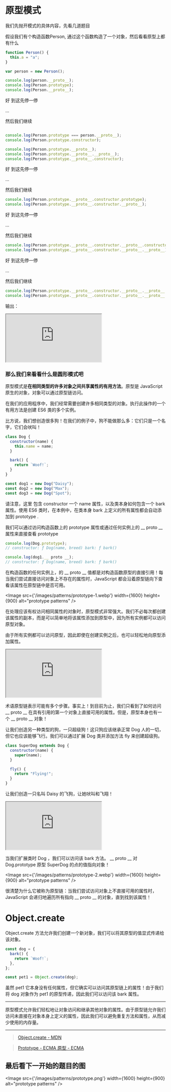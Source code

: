 
# 原型模式

我们先抛开模式的具体内容，先看几道题目

假设我们有个构造函数Person, 通过这个函数构造了一个对象，然后看看原型上都有什么

``` JavaScript
function Person() {
  this.a = "a";
}

var person = new Person();

console.log(person.__proto__);
console.log(Person.prototype);
console.log(Person.__proto__);
```

好 到这先停一停  

...

然后我们继续  

``` JavaScript

console.log(Person.prototype === person.__proto__);
console.log(Person.prototype.constructor);

console.log(Person.prototype.__proto__);
console.log(Person.prototype.__proto__.__proto__);
console.log(Person.prototype.__proto__.constructor);

```

好 到这先停一停  

...

然后我们继续  

``` JavaScript
console.log(Person.prototype.__proto__.constructor.prototype);
console.log(Person.prototype.__proto__.constructor.__proto__);
```

好 到这先停一停  

...

然后我们继续  

``` JavaScript
console.log(Person.prototype.__proto__.constructor.__proto__.constructor);
console.log(Person.prototype.__proto__.constructor.__proto__.__proto__);
```

好 到这先停一停  

...

然后我们继续  

``` JavaScript
console.log(Person.prototype.__proto__.constructor.__proto__.__proto__.prototype);
console.log(Person.prototype.__proto__.constructor.__proto__.__proto__.__proto__);
```

输出：

<iframe src="https://codesandbox.io/embed/h6gwr8?view=editor+%2B+preview&module=%2Fsrc%2Findex.mjs&hidenavigation=1&expanddevtools=1"
    style={{width: "100%", height: "500px", border: "0", borderRadius: "4px", overflow: "hidden"}}
    title="prototype-3"
    allow="accelerometer; ambient-light-sensor; camera; encrypted-media; geolocation; gyroscope; hid; microphone; midi; payment; usb; vr; xr-spatial-tracking"
    sandbox="allow-forms allow-modals allow-popups allow-presentation allow-same-origin allow-scripts"
></iframe>

### 那么我们来看看什么是圆形模式吧

原型模式是**在相同类型的许多对象之间共享属性的有用方法**。原型是 JavaScript 原生的对象，对象可以通过原型链访问。

在我们的应用程序中，我们经常需要创建许多相同类型的对象。执行此操作的一个有用方法是创建 ES6 类的多个实例。

比方说，我们想创造很多狗！在我们的例子中，狗不能做那么多：它们只是一个名字，它们会吠叫！

``` JavaScript
class Dog {
  constructor(name) {
    this.name = name;
  }

  bark() {
    return `Woof!`;
  }
}

const dog1 = new Dog("Daisy");
const dog2 = new Dog("Max");
const dog3 = new Dog("Spot");
```

请注意，这里 包含 constructor 一个 name 属性，以及类本身如何包含一个 bark 属性。使用 ES6 类时，在本例中，在类本身 bark 上定义的所有属性都会自动添加到 prototype .

我们可以通过访问构造函数上的 prototype 属性或通过任何实例上的 __ proto __ 属性来直接查看 prototype

``` JavaScript
console.log(Dog.prototype);
// constructor: ƒ Dog(name, breed) bark: ƒ bark()

console.log(dog1.__ proto __);
// constructor: ƒ Dog(name, breed) bark: ƒ bark()
```

在构造函数的任何实例上，的 __ proto __ 值都是对构造函数原型的直接引用！每当我们尝试直接访问对象上不存在的属性时，JavaScript 都会沿着原型链向下查看该属性在原型链中是否可用。

<Image
    src={'/images/patterns/prototype-1.webp'}
    width={1600}
    height={900}
    alt="prototype patterns"
/>

在处理应该有权访问相同属性的对象时，原型模式非常强大。我们不必每次都创建该属性的副本，而是可以简单地将该属性添加到原型中，因为所有实例都可以访问原型对象。

由于所有实例都可以访问原型，因此即使在创建实例之后，也可以轻松地向原型添加属性。

<iframe src="https://codesandbox.io/embed/wyzsd8?view=editor+%2B+preview&module=%2Fsrc%2Findex.js&hidenavigation=1&expanddevtools=1"
    style={{width: "100%", height: "500px", border: "0", borderRadius: "4px", overflow: "hidden"}}
    title="pattern"
    allow="accelerometer; ambient-light-sensor; camera; encrypted-media; geolocation; gyroscope; hid; microphone; midi; payment; usb; vr; xr-spatial-tracking"
    sandbox="allow-forms allow-modals allow-popups allow-presentation allow-same-origin allow-scripts"
></iframe>

术语原型链表示可能有多个步骤。事实上！到目前为止，我们只看到了如何访问 __ proto __ 在具有引用的第一个对象上直接可用的属性。但是，原型本身也有一个 __ proto __ 对象！

让我们创造另一种类型的狗，一只超级狗！这只狗应该继承正常 Dog 人的一切，但它也应该能够飞行。我们可以通过扩展 Dog 类并添加方法 fly 来创建超级狗。

``` JavaScript
class SuperDog extends Dog {
  constructor(name) {
    super(name);
  }

  fly() {
    return "Flying!";
  }
}
```

让我们创造一只名叫 Daisy 的飞狗，让她吠叫和飞翔！

<iframe src="https://codesandbox.io/embed/45k2sm?view=editor+%2B+preview&module=%2Fsrc%2Findex.js&hidenavigation=1&expanddevtools=1"
    style={{width: "100%", height: "500px", border: "0", borderRadius: "4px", overflow: "hidden"}}
    title="prototype-2 (forked)"
    allow="accelerometer; ambient-light-sensor; camera; encrypted-media; geolocation; gyroscope; hid; microphone; midi; payment; usb; vr; xr-spatial-tracking"
    sandbox="allow-forms allow-modals allow-popups allow-presentation allow-same-origin allow-scripts"
></iframe>

当我们扩展类时 Dog ，我们可以访问该 bark 方法。 __ proto __ 对 Dog.prototype 原型 SuperDog 的点的值指向对象！

<Image
    src={'/images/patterns/prototype-2.webp'}
    width={1600}
    height={900}
    alt="prototype patterns"
/>

很清楚为什么它被称为原型链：当我们尝试访问对象上不直接可用的属性时，JavaScript 会递归地遍历所有指向 __ proto __ 的对象，直到找到该属性！

# Object.create

Object.create 方法允许我们创建一个新对象，我们可以将其原型的值显式传递给该对象。

``` JavaScript
const dog = {
  bark() {
    return `Woof!`;
  },
};

const pet1 = Object.create(dog);
```

虽然 pet1 它本身没有任何属性，但它确实可以访问其原型链上的属性！由于我们将 dog 对象作为 pet1 的原型传递，因此我们可以访问该 bark 属性。

---

原型模式允许我们轻松地让对象访问和继承其他对象的属性。由于原型链允许我们访问未直接在对象本身上定义的属性，因此我们可以避免重复方法和属性，从而减少使用的内存量。

---

> [Object.create - MDN](https://developer.mozilla.org/en-US/docs/Web/JavaScript/Reference/Global_Objects/Object/create)

> [Prototype - ECMA 原型 - ECMA](https://262.ecma-international.org/5.1/#sec-4.3.5)

## 最后看下一开始的题目的图


<Image
    src={'/images/patterns/prototype.png'}
    width={1600}
    height={900}
    alt="prototype patterns"
/>